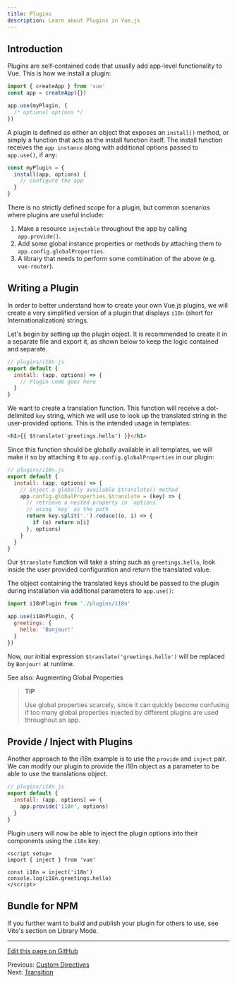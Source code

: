```yaml
---
title: Plugins
description: Learn about Plugins in Vue.js
---
```


## Introduction

Plugins are self-contained code that usually add app-level functionality to Vue. This is how we install a plugin:

```js
import { createApp } from 'vue'
const app = createApp({})

app.use(myPlugin, {
  /* optional options */
})
```

A plugin is defined as either an object that exposes an `install()` method, or simply a function that acts as the install function itself. The install function receives the `app instance` along with additional options passed to `app.use()`, if any:

```js
const myPlugin = {
  install(app, options) {
    // configure the app
  }
}
```

There is no strictly defined scope for a plugin, but common scenarios where plugins are useful include:

1. Make a resource `injectable` throughout the app by calling `app.provide()`.
2. Add some global instance properties or methods by attaching them to `app.config.globalProperties`.
3. A library that needs to perform some combination of the above (e.g. `vue-router`).

## Writing a Plugin

In order to better understand how to create your own Vue.js plugins, we will create a very simplified version of a plugin that displays `i18n` (short for Internationalization) strings.

Let's begin by setting up the plugin object. It is recommended to create it in a separate file and export it, as shown below to keep the logic contained and separate.

```js
// plugins/i18n.js
export default {
  install: (app, options) => {
    // Plugin code goes here
  }
}
```

We want to create a translation function. This function will receive a dot-delimited `key` string, which we will use to look up the translated string in the user-provided options. This is the intended usage in templates:

```html
<h1>{{ $translate('greetings.hello') }}</h1>
```

Since this function should be globally available in all templates, we will make it so by attaching it to `app.config.globalProperties` in our plugin:

```js
// plugins/i18n.js
export default {
  install: (app, options) => {
    // inject a globally available $translate() method
    app.config.globalProperties.$translate = (key) => {
      // retrieve a nested property in `options`
      // using `key` as the path
      return key.split('.').reduce((o, i) => {
        if (o) return o[i]
      }, options)
    }
  }
}
```

Our `$translate` function will take a string such as `greetings.hello`, look inside the user provided configuration and return the translated value.

The object containing the translated keys should be passed to the plugin during installation via additional parameters to `app.use()`:

```js
import i18nPlugin from './plugins/i18n'

app.use(i18nPlugin, {
  greetings: {
    hello: 'Bonjour!'
  }
})
```

Now, our initial expression `$translate('greetings.hello')` will be replaced by `Bonjour!` at runtime.

See also: Augmenting Global Properties

> **TIP**
>
> Use global properties scarcely, since it can quickly become confusing if too many global properties injected by different plugins are used throughout an app.

## Provide / Inject with Plugins

Another approach to the i18n example is to use the `provide` and `inject` pair. We can modify our plugin to provide the i18n object as a parameter to be able to use the translations object.

```js
// plugins/i18n.js
export default {
  install: (app, options) => {
    app.provide('i18n', options)
  }
}
```

Plugin users will now be able to inject the plugin options into their components using the `i18n` key:

```vue
<script setup>
import { inject } from 'vue'

const i18n = inject('i18n')
console.log(i18n.greetings.hello)
</script>
```

## Bundle for NPM

If you further want to build and publish your plugin for others to use, see Vite's section on Library Mode.

---

[Edit this page on GitHub](#)

Previous: [Custom Directives](#)  
Next: [Transition](#)